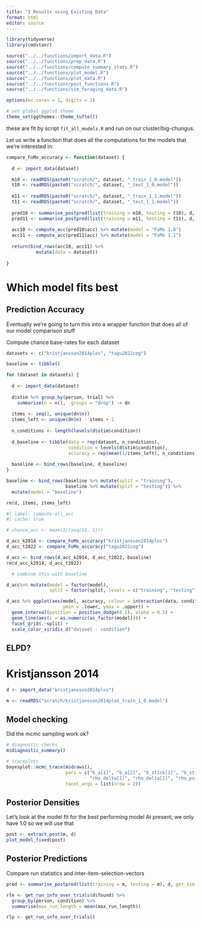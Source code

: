 ```yaml
---
title: "3 Results using Existing Data"
format: html
editor: source
---
```


```r
library(tidyverse)
library(cmdstanr)

source("../../functions/import_data.R")
source("../../functions/prep_data.R")
source("../../functions/compute_summary_stats.R")
source("../../functions/plot_model.R")
source("../../functions/plot_data.R")
source("../../functions/post_functions.R")
source("../../functions/sim_foraging_data.R")

options(mc.cores = 1, digits = 2)

# set global ggplot theme
theme_set(ggthemes::theme_tufte())
```

these are fit by script `fit_all_models.R` and run on our cluster/big-chungus.


Let us write a function that does all the computations for the models that we're interested in:

```r

compare_FoMo_accuracy <- function(dataset) {
  
  d <- import_data(dataset)

  m10 <- readRDS(paste0("scratch/", dataset, "_train_1_0.model"))
  t10 <- readRDS(paste0("scratch/", dataset, "_test_1_0.model"))
  
  m11 <- readRDS(paste0("scratch/", dataset, "_train_1_1.model"))
  t11 <- readRDS(paste0("scratch/", dataset, "_test_1_1.model"))
  
  pred10 <- summarise_postpred(list(training = m10, testing = t10), d, get_sim = FALSE, draw_sample_frac=0.5)
  pred11 <- summarise_postpred(list(training = m11, testing = t11), d, get_sim = FALSE, draw_sample_frac=0.5)
  
  acc10 <- compute_acc(pred10$acc) %>% mutate(model = "FoMo 1.0")
  acc11 <- compute_acc(pred11$acc) %>% mutate(model = "FoMo 1.1")
  
  return(bind_rows(acc10, acc11) %>%
           mutate(data = dataset))
  
}

```


# Which model fits best 

## Prediction Accuracy

Eventually we're going to turn this into a wrapper function that does all of our model comparison stuff


Compute chance base-rates for each dataset

```r
datasets <- c("kristjansson2014plos", "tagu2022cog")

baseline <- tibble()

for (dataset in datasets) {
  
  d <- import_data(dataset)
  
  d$stim %>% group_by(person, trial) %>%
    summarise(n = n(), .groups = "drop") -> dn
  
  items <- seq(1, unique(dn$n))
  items_left <- unique(dn$n) - items + 1
  
  n_conditions <- length(levels(d$stim$condition))
  
  d_baseline <- tibble(data = rep(dataset, n_conditions),
                       condition = levels(d$stim$condition),
                       accuracy = rep(mean(1/items_left), n_conditions))
  
  baseline <- bind_rows(baseline, d_baseline)
}

baseline <- bind_rows(baseline %>% mutate(split = "training"),
                      baseline %>% mutate(split = "testing")) %>%
  mutate(model = "baseline")

rm(d, items, items_left)
```


```r
#| label: compute-all_acc
#| cache: true

# chance_acc <- mean(1/(seq(53, 1)))

d_acc_k2014 <- compare_FoMo_accuracy("kristjansson2014plos")
d_acc_t2022 <- compare_FoMo_accuracy("tagu2022cog")

d_acc <- bind_rows(d_acc_k2014, d_acc_t2022, baseline) 
rm(d_acc_k2014, d_acc_t2022)

  # combine this with baseline

d_acc%>% mutate(model = factor(model),
                split = factor(split, levels = c("training", "testing"))) -> d_acc

d_acc %>% ggplot(aes(model, accuracy, colour = interaction(data, condition),
                     ymin = .lower, ymax = .upper)) + 
  geom_interval(position = position_dodge(0.1), alpha = 0.5) +
  geom_line(aes(x = as.numeric(as_factor(model)))) + 
  facet_grid(.~split) +
  scale_color_viridis_d("dataset - condition")
```

## ELPD? 


# Kristjansson 2014

```r
d <- import_data("kristjansson2014plos")

m <- readRDS("scratch/kristjansson2014plos_train_1_0.model")
```

## Model checking

Did the mcmc sampling work ok? 

```r
# diagnostic checks
m$diagnostic_summary()

# traceplots
bayesplot::mcmc_trace(m$draws(),
                      pars = c("b_a[1]", "b_a[2]", "b_stick[1]", "b_stick[2]", 
                               "rho_delta[1]", "rho_delta[2]", "rho_psi[1]", "rho_psi[2]"),
                      facet_args = list(nrow = 2))
```


## Posterior Densities

Let's look at the model fit for the best performing model 
At present, we only have 1.0 so we will use that

```r
post <- extract_post(m, d)
plot_model_fixed(post)
```


## Posterior Predictions

Compare run statistics and inter-item-selection-vectors

```r
pred <- summarise_postpred(list(training = m, testing = m), d, get_sim = FALSE, draw_sample_frac=0.5)
```


```r
rle <- get_run_info_over_trials(d$found) %>% 
  group_by(person, condition) %>%
  summarise(max_run_length = mean(max_run_length))

rlp <- get_run_info_over_trials()
```


